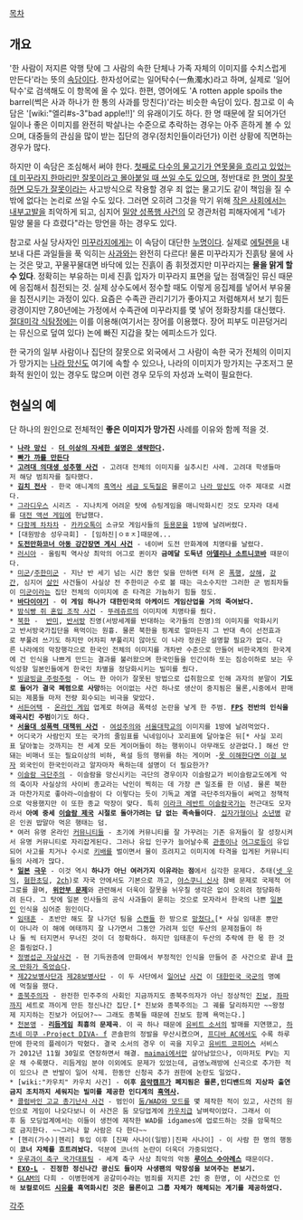 [[목차]]

== 개요 ==
'한 사람이 저지른 악행 탓에 그 사람의 속한 단체나 가족 자체의 이미지를 수치스럽게 만든다'라는 뜻의 [[속담]]이다. 한자성어로는 일어탁수(一魚濁水)라고 하며, 실제로 '일어탁수'로 검색해도 이 항목에 올 수 있다. 한편, 영어에도 'A rotten apple spoils the barrel(썩은 사과 하나가 한 통의 사과를 망친다)'라는 비슷한 속담이 있다. 참고로 이 속담은 '[wiki:"엘리#s-3"bad apple!!]' 의 유래이기도 하다. 한 명 때문에 잘 되어가던 일이나 좋은 이미지를 완전히 박살나는 수준으로 추락하는 경우는 아주 흔하게 볼 수 있으며, 대중들의 관심을 많이 받는 집단의 경우(정치인들이라던가) 이런 상황에 직면하는 경우가 많다.

하지만 이 속담은 조심해서 써야 한다. [[일부 이단|첫째로 다수의 물고기가 연못물을 흐리고 있었는데 미꾸라지 한마리만 잘못이라고 몰아붙일 때 쓰일 수도 있으며]], 정반대로 [[연대책임|한 명이 잘못하면 모두가 잘못]]이라는 사고방식으로 작용할 경우 죄 없는 물고기도 같이 책임을 질 수밖에 없다는 논리로 쓰일 수도 있다. 그러면 오히려 그것을 막기 위해 [[작은 사회]]에서는 [[내부고발]]을 죄악하게 되고, 심지어 [[밀양 성폭행 사건]]의 모 경관처럼 피해자에게 "네가 밀양 물을 다 흐렸다"라는 망언을 하는 경우도 있다.

참고로 사실 당사자인 [[미꾸라지]]에게는 이 속담이 대단한 [[누명]]이다. 실제로 [[에틸렌]]을 내보내 다른 과일들을 푹 익히는 [[사과]]와는 완전히 다르다! 물론 미꾸라지가 진흙탕 물에 사는 것은 맞고, 꾸물꾸물대면 바닥에 있는 진흙이 좀 휘젓겠지만 미꾸라지는 '''물을 맑게 할 수 있다'''. 정확히는 부유하는 미세 진흙 입자가 미꾸라지 표면을 덮는 점액질인 뮤신 때문에 응집해서 침전되는 것. 실제 상수도에서 정수할 때도 이렇게 응집제를 넣어서 부유물을 침전시키는 과정이 있다. 요즘은 수족관 관리기기가 좋아지고 저렴해져서 보기 힘든 광경이지만 7,80년에는 가정에서 수족관에 미꾸라지를 몇 넣어 정화장치를 대신했다. [[절대미각 식탐정]]에는 이를 이용해(여기서는 장어를 이용했다. 장어 피부도 미끈덩거리는 뮤신으로 덮여 있다) 논에 빠진 지갑을 찾는 에피소드가 있다.

한 국가의 일부 사람이나 집단의 잘못으로 외국에서 그 사람이 속한 국가 전체의 이미지가 망가지는 [[나라 망신]]도 여기에 속할 수 있으나, 나라의 이미지가 망가지는 구조저그 문화적 원인이 있는 경우도 많으며 이런 경우 모두의 자성과 노력이 필요한다.

== 현실의 예 ==
단 하나의 원인으로 전체적인 '''좋은 이미지가 망가진''' 사례를 이유와 함께 적을 것.

 * '''[[나라 망신]]''' - '''[[더 이상의 자세한 설명은 생략한다]].'''
 * '''[[빠가 까를 만든다]]'''
 * '''[[고려대 의대생 성추행 사건]]''' - 고려대 전체의 이미지를 실추시킨 사례. 고려대 학생들마저 해당 범죄자를 질타했다.
 * '''[[김치 전사]]''' - 한국 애니계의 [[흑역사]] [[세금 도둑]]질은 물론이고 [[나라 망신]]도 아주 제대로 시켰다.
 * [[그라디우스]] 시리즈 - 지나치게 어려운 탓에 슈팅게임을 매니악화시킨 것도 모자라 대세를 [[대전 액션 게임]]에 헌납했다.
 * [[다함께 차차차]] - [[카카오톡]]이 소규모 게임사들의 [[등용문]]을 1방에 날려버렸다.
 * [대원방송 성우극회] - [임하진|ㅇㅎㅈ]때문에...
 * '''[[도전만화코너 아동 강간장면 게시 사건]]''' - 네이버 도전 만화계에 치명타를 날렸다.
 * [[러시아]] - 올림픽 역사상 최악의 어그로 퀸이자 '''금메달 도둑년 [[아델리나 소트니코바]]''' 때문이다.
 * [[미군]]/[[주한미군]] - 지난 반 세기 넘는 시간 동안 잊을 만하면 터져 온 [[폭행]], [[상해]], [[강간]], 심지어 [[살인]] 사건들이 사실상 전 주한미군 수로 볼 때는 극소수지만 그러한 군 범죄자들이 [[미군]]이라는 집단 전체의 이미지에 준 타격은 가늠하기 힘들 정도.
 * '''[[바다이야기]]''' - '''이 게임 하나가 대한민국의 아케이드 게임산업을 거의 죽여놨다.'''
 * [[밤식빵 쥐 혼입 조작 사건]] - [[뚜레쥬르]]의 이미지에 치명타를 줬다.
 * [[북한]] -  [[반미]], [[반서방]] 진영(서방세계를 반대하는 국가들의 진영)의 이미지를 악화시키고 반서방국가집단을 욕먹이는 원흉. 물론 북한을 핑계로 얼마든지 그 반대 측이 선전효과로 부풀려 쓰기도 하지만 어차피 부풀리지 않아도 이 나라 정권은 설명할 필요가 없다. 다른 나라에의 막장행각으로 한국인 전체의 이미지를 개차반 수준으로 만들어 비한국계의 한국계에 건 인식을 나쁘게 만드는 결과를 불러왔으며 한국인들을 인간이하 또는 짐승이하로 보는 우익성향 일본인들에게 한국인 차별을 정당화시키는 빌미를 줬다.
 * [[빙글빙글 주렁주렁]] - 어느 한 아이가 잘못된 방법으로 섭취함으로 인해 과자의 분말이 '''기도로 들어가 결국 폐렴으로 사망'''하는 어이없는 사건 하나로 생산이 중지됨은 물론,시중에서 판매되는 제품들 마저 전량 회수되는 비극을 맞았다.
 * [[서든어택]] - [[온라인 게임]] 업계로 하여금 폭력성 논란을 낳게 한 주범. '''[[FPS]] 전반의 인식을 왜곡시킨 주범'''이기도 하다.
 * '''[[서울대 성폭력 대책위 사건]]''' - [[여성주의]]와 [[서울대학교]]의 이미지를 1방에 날려먹었다.
 * 어디국가 사람인지 또는 국가의 줄임표를 닉네임이나 꼬리표에 달아놓은 뒤[* 사실 꼬리표 달아놓는 것까지는 전 세계 모든 게이머들이 하는 행위이니 아무래도 상관없다.] 해선 안돼는 비매너 또는 필요이상의 비하, 욕설 등의 행위를 하는 게이머 -[http://www.youtube.com/watch?v=zV4xW_44jh8 못 이해한다면 이걸 보자] 외국인이 한국인이라고 알자마자 욕하는데 설명이 더 필요한가?
 * [[이슬람 극단주의]] - 이슬람을 망신시키는 극단의 경우이자 이슬람교가 비이슬람교도에게 악의 축이자 사실상의 사이비 종교라는 낙인이 찍히는 데 가장 큰 일조를 한 이념. 물론 북한과 마찬가지로 좋아라~이슬람이 다 이렇다는 듯이 기독교 계열 극단주의자들이 써먹고 정책적으로 악용했지만 이 또한 종교 막장이 맞다. 특히 [[이라크 레반트 이슬람국가]]는 전근대도 모자라서 '''아예 중세 [[이슬람 제국]] 시절로 돌아가려는 답 없는 족속들이다'''. [[십자가형]]이나 [[소년병]] 같은 인권 밥말아 먹은 행태는 덤.
 * 여러 유명 온라인 [[커뮤니티]]들 - 초기에 커뮤니티를 잘 가꾸려는 기존 유저들이 잘 성장시켜서 유명 커뮤니티로 자리잡게된다. 그러나 유입 인구가 늘어날수록 [[관종]]이나 [[어그로]]등이 유입되어 사고를 치거나 수시로 [[키배]]를 벌이면서 물이 흐려지고 이미지에 타격을 입게된 커뮤니티들의 사례가 많다.      
 * '''[[일본]] [[극우]]''' - 이것 역시 '''하나가 아닌 여러가지 이유라는 점'''에서 심각한 문제다. 추태([[넷 우익]], [[혐한초딩]], [[2ch]])로 자국 안에서도 기본으로 까고, [[야스쿠니 신사]] 참배 문제로 국제적 어그로를 끌며, '''[[위안부 문제]]'''와 관련해서 더욱이 잘못을 뉘우칠 생각은 없이 오히려 정당화하려 든다. 그 탓에 일본 인사들의 공식 사과들이 묻히는 것으로 모자라서 한국의 나쁜 [[일본인]] 인식을 심어준 원인이다.
 * [[임태훈/2011년|임태훈]] - 초반만 해도 잘 나가던 팀을 [[송지선|스캔들]] 한 방으로 [[두산 베어스/2011년|망쳤다.]][* 사실 임태훈 뿐만이 아니라 이 해에 여태까지 잘 나가면서 그동안 가려져 있던 두산의 문제점들이 하나 둘 씩 터지면서 무너진 것이 더 정확하다. 하지만 임태훈이 두산의 추락에 한 몫 한 것은 틀림없다.]
 * [[정병섭군 자살사건]] - 현 기득권층에 만화에서 부정적인 인식을 만들어 준 사건으로 끝내 [[문어가 죽었슴다|한국 만화가 죽었슴다]]. 
 * [[제22보병사단]]과 [[제28보병사단]] - 이 두 사단에서 [[제22보병사단 총기난사 사건|일어난]] [[제28보병사단 폭행치사 사건|사건]] 이 [[대한민국 국군]]의 명예에 먹칠을 했다.
 * [[종북주의자]] - 완전한 민주주의 사회인 지금까지도 종북주의자가 아닌 정상적인 [[진보]], [[좌파]]까지 세트로 까이게 만든 정신나간 집단.[* 진보와 종북주의는 그 궤를 달리하지만 ~~왕정제 지지하는 진보가 어딨어?~~ 그래도 종북들 때문에 진보도 함께 욕먹는다.]
 * [[천본앵(하츠네 미쿠)|천본앵]] - '''[[리듬게임]] 최흉의 문제곡'''. 이 곡 하나 때문에 [[유비트 소서]]의 발매를 지연했고, [[하츠네 미쿠 -Project DIVA- f]] 콘솔판의 정발을 무산시켰으며, [[Project DIVA Arcade|프디바 AC]]에서도 수록 하루만에 한국의 플레이가 막혔다. 결국 소서의 경우 이 곡을 지우고 [[유비트 코피어스]] 서비스가 2012년 11월 30일로 연장하면서 해결. [[maimai]]에서만 살아남았으나, 이마저도 PV는 지운 채 수록했다. 리듬게임 분야 이외에도 문제가 있었는데, 금영노래방에 신곡으로 추가한 적이 있으나 큰 반발이 일어 삭제. 한동안 신청곡 추가 권한에 논란도 일었다.
 * [wiki:"카우치" 카우치 사건] - '''이후 [[음악캠프]]가 폐지됨은 물론,인디밴드의 지상파 출연금지 조치까지 세워지는 빌미를 제공한 인디계의 [[흑역사]].'''
 * [[콜럼바인 고교 총기난사 사건]] - 범인이 [[둠/WAD와 모드]]를 몇 제작한 적이 있고, 사건의 원인으로 게임이 나오다보니 이 사건은 둠 모딩업계에 [[카우치]]급 날벼락이었다. 그래서 이후 둠 모딩업계에서는 이들이 생전에 제작한 WAD를 idgames에 업로드하는 것을 암묵적으로 금지한다. ~~그러나 할 사람은 다 한다~~
 * [헨리(가수)|헨리] 투입 이후 [진짜 사나이(일밤)|진짜 사나이] - 이 사람 한 명의 행동이 '''코너 자체를 흐트려놨다.''' 덕분에 코너의 논란이 더욱더 가중되었다.
 * [[우루과이 축구 국가대표팀]] - 세계 축구 사상 최악의 악동 '''[[루이스 수아레스]]''' 때문이다.
 * '''[[EXO-L]]''' - '''진정한 정신나간 광신도 들이자 사생팬의 막장성을 보여주는 본보기.'''
 * [[GLAM]]의 다희 - 이병헌에게 공갈미수라는 범죄를 저지른 2인 중 한명, 이 사건으로 인해 '''보컬로이드 [[SeeU|시유]]를 흑역화시킨 것은 물론이고 그룹 자체가 해체되는 계기를 제공하였다.'''

[[각주]]
